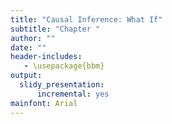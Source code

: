 ```yaml
---
title: "Causal Inference: What If"
subtitle: "Chapter "
author: ""
date: ""
header-includes:
   - \usepackage{bbm}
output: 
  slidy_presentation:
      incremental: yes
mainfont: Arial
---
```

